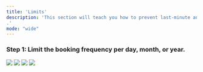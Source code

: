 ```yaml
---
title: 'Limits'
description: 'This section will teach you how to prevent last-minute and back-to-back bookings, and how to limit the number of events that can be scheduled in a single day.
.'
mode: "wide"
---
```


### **Step 1:** Limit the booking frequency per day, month, or year.

<Frame>
  <img
    src="https://usercontent.in.prod.clueso.io/ebbf25da-f06e-4e91-8b05-b5f8e12127c5/5df9186a-f827-4157-ae99-e2bd81bbb6de/68646c18-2339-4430-8d08-5b996d92bccd/images/93f74efe-2049-489e-ab24-9a3789052605.png"
    style={{ borderRadius: "0.5rem" }}
  />
</Frame>

<Frame>
  <img
    src="https://usercontent.in.prod.clueso.io/ebbf25da-f06e-4e91-8b05-b5f8e12127c5/5df9186a-f827-4157-ae99-e2bd81bbb6de/68646c18-2339-4430-8d08-5b996d92bccd/images/957d318b-1adf-46ca-8e2c-169a7c19f01a.png"
    style={{ borderRadius: "0.5rem" }}
  />
</Frame>

<Frame>
  <img
    src="https://usercontent.in.prod.clueso.io/ebbf25da-f06e-4e91-8b05-b5f8e12127c5/5df9186a-f827-4157-ae99-e2bd81bbb6de/68646c18-2339-4430-8d08-5b996d92bccd/images/a5b8ffb3-5807-4ad9-bf8d-fe4b24e07cef.png"
    style={{ borderRadius: "0.5rem" }}
  />
</Frame>

<Frame>
  <img
    src="https://usercontent.in.prod.clueso.io/ebbf25da-f06e-4e91-8b05-b5f8e12127c5/5df9186a-f827-4157-ae99-e2bd81bbb6de/68646c18-2339-4430-8d08-5b996d92bccd/images/32f9d045-8da1-4170-a8f1-56b62979bd83.png"
    style={{ borderRadius: "0.5rem" }}
  />
</Frame>
